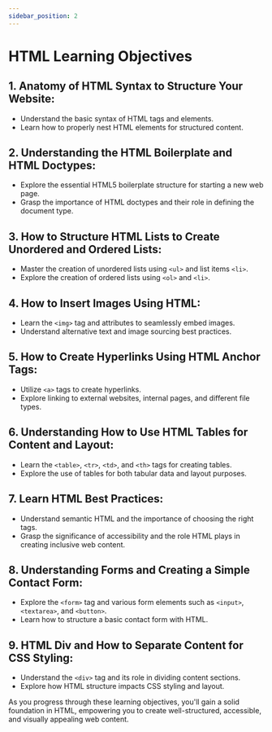 ```yaml
---
sidebar_position: 2
---
```


# HTML Learning Objectives

## 1. Anatomy of HTML Syntax to Structure Your Website:
   - Understand the basic syntax of HTML tags and elements.
   - Learn how to properly nest HTML elements for structured content.

## 2. Understanding the HTML Boilerplate and HTML Doctypes:
   - Explore the essential HTML5 boilerplate structure for starting a new web page.
   - Grasp the importance of HTML doctypes and their role in defining the document type.

## 3. How to Structure HTML Lists to Create Unordered and Ordered Lists:
   - Master the creation of unordered lists using `<ul>` and list items `<li>`.
   - Explore the creation of ordered lists using `<ol>` and `<li>`.

## 4. How to Insert Images Using HTML:
   - Learn the `<img>` tag and attributes to seamlessly embed images.
   - Understand alternative text and image sourcing best practices.

## 5. How to Create Hyperlinks Using HTML Anchor Tags:
   - Utilize `<a>` tags to create hyperlinks.
   - Explore linking to external websites, internal pages, and different file types.

## 6. Understanding How to Use HTML Tables for Content and Layout:
   - Learn the `<table>`, `<tr>`, `<td>`, and `<th>` tags for creating tables.
   - Explore the use of tables for both tabular data and layout purposes.

## 7. Learn HTML Best Practices:
   - Understand semantic HTML and the importance of choosing the right tags.
   - Grasp the significance of accessibility and the role HTML plays in creating inclusive web content.

## 8. Understanding Forms and Creating a Simple Contact Form:
   - Explore the `<form>` tag and various form elements such as `<input>`, `<textarea>`, and `<button>`.
   - Learn how to structure a basic contact form with HTML.

## 9. HTML Div and How to Separate Content for CSS Styling:
   - Understand the `<div>` tag and its role in dividing content sections.
   - Explore how HTML structure impacts CSS styling and layout.

As you progress through these learning objectives, you'll gain a solid foundation in HTML, empowering you to create well-structured, accessible, and visually appealing web content.
